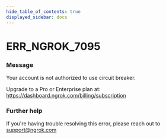 ```yaml
---
hide_table_of_contents: true
displayed_sidebar: docs
---
```



# ERR_NGROK_7095

### Message

Your account is not authorized to use circuit breaker.

Upgrade to a Pro or Enterprise plan at: https://dashboard.ngrok.com/billing/subscription

### Further help

If you're having trouble resolving this error, please reach out to [support@ngrok.com](mailto:support@ngrok.com?subject=Help%20with%20ERR_NGROK_7095)

<ErrorDetails error="err_ngrok_7095" />

